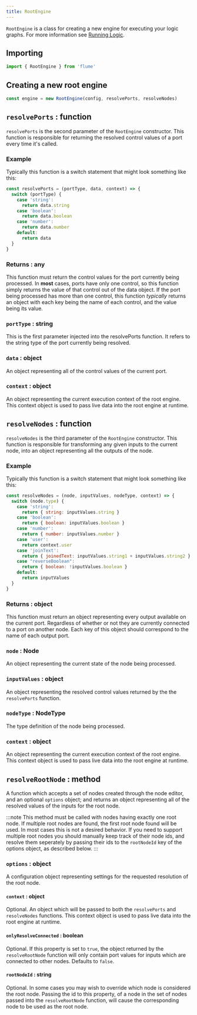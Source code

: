 ```yaml
---
title: RootEngine
---
```


`RootEngine` is a class for creating a new engine for executing your logic graphs. For more information see [Running Logic](/docs/running-logic).

## Importing

```js
import { RootEngine } from 'flume'
```

## Creating a new root engine

```js
const engine = new RootEngine(config, resolvePorts, resolveNodes)
```

## `resolvePorts` : function

`resolvePorts` is the second parameter of the `RootEngine` constructor. This function is responsible for returning the resolved control values of a port every time it's called.

### Example

Typically this function is a switch statement that might look something like this:

```js
const resolvePorts = (portType, data, context) => {
  switch (portType) {
    case 'string':
      return data.string
    case 'boolean':
      return data.boolean
    case 'number':
      return data.number
    default:
      return data
  }
}
```

### Returns : any

This function must return the control values for the port currently being processed. In **most** cases, ports have only one control, so this function simply returns the value of that control out of the data object. If the port being processed has more than one control, this function *typically* returns an object with each key being the name of each control, and the value being its value.

### `portType` : string

This is the first parameter injected into the resolvePorts function. It refers to the string type of the port currently being resolved.

### `data` : object

An object representing all of the control values of the current port.

### `context` : object

An object representing the current execution context of the root engine. This context object is used to pass live data into the root engine at runtime.

## `resolveNodes` : function

`resolveNodes` is the third parameter of the `RootEngine` constructor. This function is responsible for transforming any given inputs to the current node, into an object representing all the outputs of the node.

### Example

Typically this function is a switch statement that might look something like this:

```js
const resolveNodes = (node, inputValues, nodeType, context) => {
  switch (node.type) {
    case 'string':
      return { string: inputValues.string }
    case 'boolean':
      return { boolean: inputValues.boolean }
    case 'number':
      return { number: inputValues.number }
    case 'user':
      return context.user
    case 'joinText':
      return { joinedText: inputValues.string1 + inputValues.string2 }
    case "reverseBoolean":
      return { boolean: !inputValues.boolean }
    default:
      return inputValues
  }
}
```

### Returns : object

This function must return an object representing every output available on the current port. Regardless of whether or not they are currently connected to a port on another node. Each key of this object should correspond to the name of each output port.

### `node` : Node

An object representing the current state of the node being processed.

### `inputValues` : object

An object representing the resolved control values returned by the the `resolvePorts` function.

### `nodeType` : NodeType

The type definition of the node being processed.

### `context` : object

An object representing the current execution context of the root engine. This context object is used to pass live data into the root engine at runtime.

## `resolveRootNode` : method

A function which accepts a set of nodes created through the node editor, and an optional `options` object; and returns an object representing all of the resolved values of the inputs for the root node.

:::note
This method must be called with nodes having exactly one root node. If multiple root nodes are found, the first root node found will be used. In most cases this is not a desired behavior. If you need to support multiple root nodes you should manually keep track of their node ids, and resolve them seperately by passing their ids to the `rootNodeId` key of the options object, as described below.
:::

### `options` : object

A configuration object representing settings for the requested resolution of the root node.

#### `context` : object

Optional. An object which will be passed to both the `resolvePorts` and `resolveNodes` functions. This context object is used to pass live data into the root engine at runtime.

#### `onlyResolveConnected` : boolean

Optional. If this property is set to `true`, the object returned by the `resolveRootNode` function will only contain port values for inputs which are connected to other nodes. Defaults to `false`.

#### `rootNodeId` : string

Optional. In some cases you may wish to override which node is considered the root node. Passing the id to this property, of a node in the set of nodes passed into the `resolveRootNode` function, will cause the corresponding node to be used as the root node.

